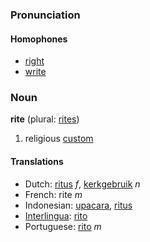 ===Pronunciation===
====Homophones====
*[[right]]
*[[write]]

=== Noun ===
'''rite''' (plural: [[rites]])

#religious [[custom]]

====Translations====
*Dutch: [[ritus]] ''f'', [[kerkgebruik]] ''n''
*French: rite ''m''
*Indonesian: [[upacara]], [[ritus]]
*[[Interlingua]]: [[rito]]
*Portuguese: [[rito]] ''m''